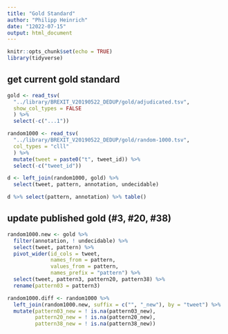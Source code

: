 ```yaml
---
title: "Gold Standard"
author: "Philipp Heinrich"
date: "12022-07-15"
output: html_document
---
```


```r
knitr::opts_chunk$set(echo = TRUE)
library(tidyverse)
```

## get current gold standard
```r
gold <- read_tsv(
  "../library/BREXIT_V20190522_DEDUP/gold/adjudicated.tsv",
  show_col_types = FALSE
  ) %>% 
  select(-c("...1"))

random1000 <- read_tsv(
  "../library/BREXIT_V20190522_DEDUP/gold/random-1000.tsv",
  col_types = "clll"
  ) %>%
  mutate(tweet = paste0("t", tweet_id)) %>%
  select(-c("tweet_id"))

d <- left_join(random1000, gold) %>%
  select(tweet, pattern, annotation, undecidable)

d %>% select(pattern, annotation) %>% table()
```

## update published gold (#3, #20, #38)
```r
random1000.new <- gold %>%
  filter(annotation, ! undecidable) %>% 
  select(tweet, pattern) %>%
  pivot_wider(id_cols = tweet, 
              names_from = pattern, 
              values_from = pattern, 
              names_prefix = "pattern") %>%
  select(tweet, pattern3, pattern20, pattern38) %>%
  rename(pattern03 = pattern3)

random1000.diff <- random1000 %>% 
  left_join(random1000.new, suffix = c("", "_new"), by = "tweet") %>%
  mutate(pattern03_new = ! is.na(pattern03_new),
         pattern20_new = ! is.na(pattern20_new),
         pattern38_new = ! is.na(pattern38_new))

```

